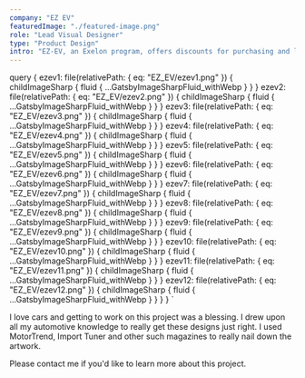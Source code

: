 ```yaml
---
company: "EZ EV"
featuredImage: "./featured-image.png"
role: "Lead Visual Designer"
type: "Product Design"
intro: "EZ-EV, an Exelon program, offers discounts for purchasing and leasing select electric vehicles with participating dealers." 
---
```


  query {
    ezev1: file(relativePath: { eq: "EZ_EV/ezev1.png" }) {
      childImageSharp {
        fluid {
          ...GatsbyImageSharpFluid_withWebp
        }
      }
    }
    ezev2: file(relativePath: { eq: "EZ_EV/ezev2.png" }) {
      childImageSharp {
        fluid {
          ...GatsbyImageSharpFluid_withWebp
        }
      }
    }
    ezev3: file(relativePath: { eq: "EZ_EV/ezev3.png" }) {
      childImageSharp {
        fluid {
          ...GatsbyImageSharpFluid_withWebp
        }
      }
    }
    ezev4: file(relativePath: { eq: "EZ_EV/ezev4.png" }) {
      childImageSharp {
        fluid {
          ...GatsbyImageSharpFluid_withWebp
        }
      }
    }
    ezev5: file(relativePath: { eq: "EZ_EV/ezev5.png" }) {
      childImageSharp {
        fluid {
          ...GatsbyImageSharpFluid_withWebp
        }
      }
    }
    ezev6: file(relativePath: { eq: "EZ_EV/ezev6.png" }) {
      childImageSharp {
        fluid {
          ...GatsbyImageSharpFluid_withWebp
        }
      }
    }
    ezev7: file(relativePath: { eq: "EZ_EV/ezev7.png" }) {
      childImageSharp {
        fluid {
          ...GatsbyImageSharpFluid_withWebp
        }
      }
    }
    ezev8: file(relativePath: { eq: "EZ_EV/ezev8.png" }) {
      childImageSharp {
        fluid {
          ...GatsbyImageSharpFluid_withWebp
        }
      }
    }
    ezev9: file(relativePath: { eq: "EZ_EV/ezev9.png" }) {
      childImageSharp {
        fluid {
          ...GatsbyImageSharpFluid_withWebp
        }
      }
    }
    ezev10: file(relativePath: { eq: "EZ_EV/ezev10.png" }) {
      childImageSharp {
        fluid {
          ...GatsbyImageSharpFluid_withWebp
        }
      }
    }
    ezev11: file(relativePath: { eq: "EZ_EV/ezev11.png" }) {
      childImageSharp {
        fluid {
          ...GatsbyImageSharpFluid_withWebp
        }
      }
    }
    ezev12: file(relativePath: { eq: "EZ_EV/ezev12.png" }) {
      childImageSharp {
        fluid {
          ...GatsbyImageSharpFluid_withWebp
        }
      }
    }
  }
`

<GridTwo>

<ImageContainer classes="large" fluid={props.data.ezev1.childImageSharp.fluid} />
<ImageContainer classes="small left" fluid={props.data.ezev2.childImageSharp.fluid} />
<ImageContainer classes="small left" fluid={props.data.ezev3.childImageSharp.fluid} />
<ImageContainer classes="small" fluid={props.data.ezev4.childImageSharp.fluid} />

<p class="small space-me right blog-text">I love cars and getting to work on this project was a blessing. I drew upon all my automotive knowledge to really get these designs just right. I used MotorTrend, Import Tuner and other such magazines to really nail down the artwork.</p>

<ImageContainer classes="large" fluid={props.data.ezev5.childImageSharp.fluid} />
<ImageContainer classes="small" fluid={props.data.ezev10.childImageSharp.fluid} />
<ImageContainer classes="small left" fluid={props.data.ezev6.childImageSharp.fluid} />
<ImageContainer classes="small" fluid={props.data.ezev7.childImageSharp.fluid} />
<ImageContainer classes="small right" fluid={props.data.ezev8.childImageSharp.fluid} />
<ImageContainer classes="large" fluid={props.data.ezev11.childImageSharp.fluid} />
<ImageContainer classes="small right" fluid={props.data.ezev12.childImageSharp.fluid} />

<p class="small right blog-text">Please contact me if you'd like to learn more about this project.</p>

</GridTwo>
